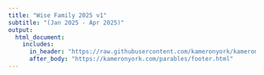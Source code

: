```yaml
---
title: "Wise Family 2025 v1"
subtitle: "(Jan 2025 - Apr 2025)"
output:
  html_document:
    includes:
      in_header: "https://raw.githubusercontent.com/kameronyork/kameronyork.github.io/main/projects/movie-draft/headers/wise-family-2025-1.html"
      after_body: "https://kameronyork.com/parables/footer.html"
---
```

<br>
<br>

<canvas id="earningsChart" width="400" height="200"></canvas>
<div id="tables-container"></div>

<style>
  .expandable-row:hover {
    background-color: rgba(255, 215, 0, 0.3); /* Transparent gold color */
    cursor: pointer;
  }
</style>

<script src="https://cdn.jsdelivr.net/npm/chart.js"></script>
<script>
// Function to toggle row visibility
function toggleRow(rowId) {
  const row = document.getElementById(rowId);
  if (row) {
    row.style.display = row.style.display === 'none' ? 'table-row' : 'none';
  }
}

document.addEventListener("DOMContentLoaded", async function() {
  // Define start date and cutoff date
  const startDate = new Date("2025-01-01"); // Replace with your desired start date
  const cutoffDate = new Date("2025-04-30"); // Replace with your desired cutoff date
  const today = new Date();
  const endDate = today <= cutoffDate ? today : cutoffDate;

  // URLs for data
  const dataUrl = "https://kameronyork.com/datasets/box-office-data.json";
  const peopleUrl = "https://kameronyork.com/datasets/movies.json";

  let movieData, peopleData;

  try {
    const [movieResponse, peopleResponse] = await Promise.all([fetch(dataUrl), fetch(peopleUrl)]);
    if (!movieResponse.ok || !peopleResponse.ok) {
      throw new Error('Failed to fetch data.');
    }
    movieData = await movieResponse.json();
    peopleData = await peopleResponse.json();
  } catch (error) {
    console.error("Error fetching data:", error);
    return;
  }

  // Filter peopleData for competition "wiseFamily1"
  peopleData = peopleData.filter(person => person.competition === "wiseFamily1");

  const cumulativeData = {};
  
  // Filter and sort dates based on start date and end date
  const allDates = Array.from(new Set(movieData.map(entry => entry.Date)))
    .filter(date => {
      const currentDate = new Date(date);
      return currentDate >= startDate && currentDate <= endDate;
    })
    .sort((a, b) => new Date(a) - new Date(b));

  // Initialize cumulativeData with all dates set to 0 for each person
  for (const person of peopleData) {
    cumulativeData[person.name] = {
      earningsByDate: {},
      totalEarnings: 0,
      movies: [],
    };
    allDates.forEach(date => {
      cumulativeData[person.name].earningsByDate[date] = 0;
    });
  }

  // Sum cumulative earnings per person per day
  for (const person of peopleData) {
    for (const movie of person.movies) {
      const movieEntries = movieData.filter(entry => entry.IMDB_ID === movie.imdb_id);

      let cumulativeSum = 0;
      let movieEarningsByDate = [];

      allDates.forEach(date => {
        const entry = movieEntries.find(e => e.Date === date);
        if (entry) {
          cumulativeSum += parseInt(entry.Daily.replace(/[\$,]/g, '')) || 0;
        }
        cumulativeData[person.name].earningsByDate[date] += cumulativeSum;
        
        // Track individual movie earnings
        if (cumulativeSum > 0) {
          movieEarningsByDate.push({ date, amount: cumulativeSum });
        }
      });

      // Store movie details
      cumulativeData[person.name].movies.push({
        title: movie.title,
        periodToDateTotal: cumulativeSum,
        earnings: movieEarningsByDate
      });
    }
  }

  // Prepare data for line chart
  const colors = [
    'rgb(255, 99, 132)',    // Red
    'rgb(54, 162, 235)',    // Blue
    'rgb(255, 206, 86)',    // Yellow
    'rgb(0, 128, 0)',       // Green
    'rgb(153, 102, 255)',   // Purple
    'rgb(255, 159, 64)',    // Orange
    'rgb(128, 0, 0)',       // Maroon
    'rgb(0, 0, 128)',       // Navy
    'rgb(128, 128, 0)',     // Olive
    'rgb(128, 0, 128)',     // Violet
    'rgb(0, 128, 128)',     // Dark Cyan
    'rgb(220, 20, 60)',     // Crimson
    'rgb(255, 69, 0)',      // Red-Orange
    'rgb(50, 205, 50)',     // Lime Green
    'rgb(70, 130, 180)',    // Steel Blue
    'rgb(255, 140, 0)',     // Dark Orange
    'rgb(75, 192, 192)',    // Teal
    'rgb(154, 205, 50)',    // Yellow-Green
    'rgb(139, 0, 139)',     // Dark Magenta
    'rgb(0, 255, 255)'      // Aqua
  ];

  const sortedNames = Object.keys(cumulativeData).sort();

  const datasets = sortedNames.map((name, index) => ({
    label: name,
    data: allDates.map(date => cumulativeData[name].earningsByDate[date]),
    fill: false,
    borderColor: colors[index % colors.length],
    tension: 0.1
  }));

  // Plot the chart
  new Chart(document.getElementById("earningsChart"), {
    type: "line",
    data: { labels: allDates, datasets },
    options: {
      responsive: true,
      plugins: { legend: { display: true, position: "top" } },
      scales: { 
        x: { title: { display: true, text: "Date" } }, 
        y: { title: { display: true, text: "Cumulative Earnings" } } 
      }
    }
  });

  // Sort people by total earnings for table
  const sortedPeople = Object.entries(cumulativeData)
    .map(([personName, data]) => ({
      name: personName,
      totalEarnings: data.movies.reduce((sum, movie) => sum + movie.periodToDateTotal, 0),
      data
    }))
    .sort((a, b) => b.totalEarnings - a.totalEarnings);

  // Build a single table for all data below the chart
  let tableHtml = `
    <table border="1" style="width:100%; border-collapse: collapse;">
      <thead>
        <tr>
          <th>Participant</th>
          <th>Total Earnings</th>
        </tr>
      </thead>
      <tbody>
  `;

  sortedPeople.forEach(({ name, totalEarnings, data }, index) => {
    const personRowId = `person-row-${index}`;
    tableHtml += `
      <tr class="expandable-row" onclick="toggleRow('${personRowId}')">
        <td>${name}</td>
        <td>$${totalEarnings.toLocaleString()}</td>
      </tr>
      <tr id="${personRowId}" style="display: none;">
        <td colspan="2">
          <table border="1" style="width:100%; border-collapse: collapse;">
            <thead>
              <tr>
                <th>Movie</th>
                <th>Period-to-Date Total</th>
              </tr>
            </thead>
            <tbody>
    `;

    data.movies.forEach((movie, movieIndex) => {
      const movieRowId = `movie-row-${index}-${movieIndex}`;
      tableHtml += `
        <tr class="expandable-row" onclick="toggleRow('${movieRowId}')">
          <td>${movie.title}</td>
          <td>$${movie.periodToDateTotal.toLocaleString()}</td>
        </tr>
        <tr id="${movieRowId}" style="display: none;">
          <td colspan="2">
            <table border="1" style="width:100%; border-collapse: collapse;">
              <thead>
                <tr>
                  <th>Date</th>
                  <th>Cumulative Earnings</th>
                </tr>
              </thead>
              <tbody>
      `;
      movie.earnings.forEach(entry => {
        tableHtml += `
          <tr>
            <td>${entry.date}</td>
            <td>$${entry.amount.toLocaleString()}</td>
          </tr>
        `;
      });
      tableHtml += `
              </tbody>
            </table>
          </td>
        </tr>
      `;
    });

    tableHtml += `
            </tbody>
          </table>
        </td>
      </tr>
    `;
  });

  tableHtml += `
      </tbody>
    </table>
  `;

  document.getElementById("tables-container").innerHTML = tableHtml;
});
</script>